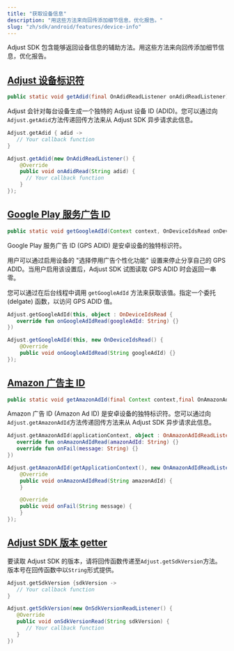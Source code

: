 ```yaml
---
title: "获取设备信息"
description: "用这些方法来向回传添加细节信息，优化报告。"
slug: "zh/sdk/android/features/device-info"
---
```


Adjust SDK 包含能够返回设备信息的辅助方法。用这些方法来向回传添加细节信息，优化报告。

## [Adjust 设备标识符](adjust-device-identifier)

<CodeBlock title="Method signature">

```java
public static void getAdid(final OnAdidReadListener onAdidReadListener)
```

</CodeBlock>

Adjust 会针对每台设备生成一个独特的 Adjust 设备 ID \(ADID\)。您可以通过向`Adjust.getAdid`方法传递回传方法来从 Adjust SDK 异步请求此信息。

<Tabs>
<Tab title="Kotlin" sync="kotlin">

```kotlin
Adjust.getAdid { adid ->
   // Your callback function
}
```

</Tab>
<Tab title="Java" sync="java" >

```java
Adjust.getAdid(new OnAdidReadListener() {
    @Override
    public void onAdidRead(String adid) {
      // Your callback function
    }
});

```

</Tab>
</Tabs>

## [Google Play 服务广告 ID](google-play-services-advertising-id)

<CodeBlock title="Method signature">

```java
public static void getGoogleAdId(Context context, OnDeviceIdsRead onDeviceIdRead)
```

</CodeBlock>

Google Play 服务广告 ID \(GPS ADID\) 是安卓设备的独特标识符。

用户可以通过启用设备的 "选择停用广告个性化功能" 设置来停止分享自己的 GPS ADID。当用户启用该设置后，Adjust SDK 试图读取 GPS ADID 时会返回一串零。

您可以通过在后台线程中调用 `getGoogleAdId` 方法来获取该值。指定一个委托 \(delgate\) 函数，以访问 GPS ADID 值。

<Tabs>
<Tab title="Kotlin" sync="kotlin">

```kotlin
Adjust.getGoogleAdId(this, object : OnDeviceIdsRead {
   override fun onGoogleAdIdRead(googleAdId: String) {}
})
```

</Tab>
<Tab title="Java" sync="java" >

```java
Adjust.getGoogleAdId(this, new OnDeviceIdsRead() {
    @Override
    public void onGoogleAdIdRead(String googleAdId) {}
});
```

</Tab>
</Tabs>

## [Amazon 广告主 ID](amazon-advertiser-id)

<CodeBlock title="Method signature">

```java
public static void getAmazonAdId(final Context context,final OnAmazonAdIdReadListener onAmazonAdIdReadListener)
```

</CodeBlock>

Amazon 广告 ID \(Amazon Ad ID\) 是安卓设备的独特标识符。您可以通过向`Adjust.getAmazonAdId`方法传递回传方法来从 Adjust SDK 异步请求此信息。

<Tabs>
<Tab title="Kotlin" sync="kotlin">

```kotlin
Adjust.getAmazonAdId(applicationContext, object : OnAmazonAdIdReadListener {
   override fun onAmazonAdIdRead(amazonAdId: String) {}
   override fun onFail(message: String) {}
})
```

</Tab>
<Tab title="Java" sync="java" >

```java
Adjust.getAmazonAdId(getApplicationContext(), new OnAmazonAdIdReadListener() {
    @Override
    public void onAmazonAdIdRead(String amazonAdId) {
    }

    @Override
    public void onFail(String message) {
    }
});

```

</Tab>
</Tabs>

## [Adjust SDK 版本 getter](sdk-version-getter)

要读取 Adjust SDK 的版本，请将回传函数传递至`Adjust.getSdkVersion`方法。版本号在回传函数中以`String`形式提供。

<Tabs>
<Tab title="Kotlin" sync="kotlin">

```kotlin
Adjust.getSdkVersion {sdkVersion ->
   // Your callback function
}
```

</Tab>
<Tab title="Java" sync="java">

```java
Adjust.getSdkVersion(new OnSdkVersionReadListener() {
   @Override
   public void onSdkVersionRead(String sdkVersion) {
      // Your callback function
   }
})
```

</Tab>
</Tabs>
